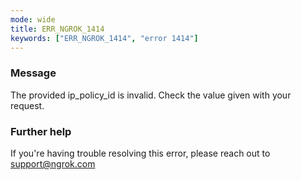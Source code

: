 ```yaml
---
mode: wide
title: ERR_NGROK_1414
keywords: ["ERR_NGROK_1414", "error 1414"]
---
```



### Message

The provided ip_policy_id is invalid. Check the value given with your request.

<ErrorDetails />

### Further help

If you're having trouble resolving this error, please reach out to [support@ngrok.com](mailto:support@ngrok.com?subject=Help%20with%20ERR_NGROK_1414)
